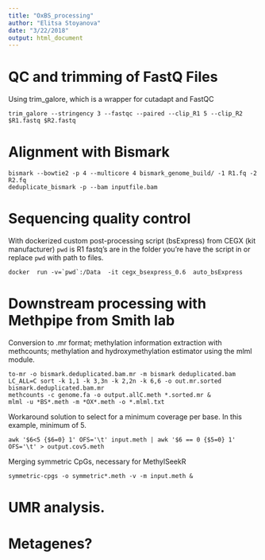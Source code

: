 ```yaml
---
title: "OxBS_processing"
author: "Elitsa Stoyanova"
date: "3/22/2018"
output: html_document
---
```


# QC and trimming of FastQ Files 
Using trim_galore, which is a wrapper for cutadapt and FastQC
```
trim_galore --stringency 3 --fastqc --paired --clip_R1 5 --clip_R2 $R1.fastq $R2.fastq 
```

# Alignment with Bismark
```
bismark --bowtie2 -p 4 --multicore 4 bismark_genome_build/ -1 R1.fq -2 R2.fq 
deduplicate_bismark -p --bam inputfile.bam
```

# Sequencing quality control
With dockerized custom post-processing script (bsExpress) from CEGX (kit manufacturer)
`pwd` is R1 fastq's are in the folder you're have the script in
or replace `pwd` with path to files. 
```
docker	run	-v=`pwd`:/Data	-it	cegx_bsexpress_0.6	auto_bsExpress
```

# Downstream processing with Methpipe from Smith lab
Conversion to .mr format; methylation information extraction with methcounts; methylation and hydroxymethylation estimator using the mlml module. 
```
to-mr -o bismark.deduplicated.bam.mr -m bismark deduplicated.bam 
LC_ALL=C sort -k 1,1 -k 3,3n -k 2,2n -k 6,6 -o out.mr.sorted  bismark.deduplicated.bam.mr
methcounts -c genome.fa -o output.allC.meth *.sorted.mr &
mlml -u *BS*.meth -m *OX*.meth -o *.mlml.txt
```

Workaround solution to select for a minimum coverage per base. In this example, minimum of 5.
```
awk '$6<5 {$6=0} 1' OFS='\t' input.meth | awk '$6 == 0 {$5=0} 1' OFS='\t' > output.cov5.meth
```

Merging symmetric CpGs, necessary for MethylSeekR
```
symmetric-cpgs -o symmetric*.meth -v -m input.meth &
```

# UMR analysis.

# Metagenes?